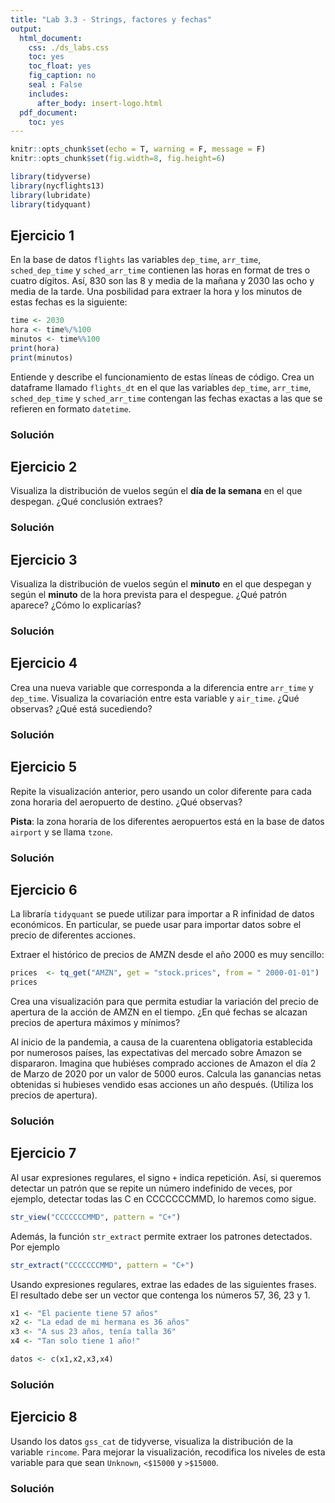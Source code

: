 ---
title: "Lab 3.3 - Strings, factores y fechas"
output:
  html_document:
    css: ./ds_labs.css
    toc: yes
    toc_float: yes
    fig_caption: no
    seal : False
    includes:
      after_body: insert-logo.html
  pdf_document:
    toc: yes
---


<div class="title-logo"></div>

```{r packages_setup, echo=FALSE, message=FALSE, warning=FALSE}
knitr::opts_chunk$set(echo = T, warning = F, message = F)
knitr::opts_chunk$set(fig.width=8, fig.height=6) 
```


```{r}
library(tidyverse)
library(nycflights13)
library(lubridate)
library(tidyquant)
```


## Ejercicio 1

En la base de datos `flights` las variables `dep_time`, `arr_time`, `sched_dep_time`
y `sched_arr_time` contienen las horas en format de tres o cuatro dígitos.
Así, 830 son las 8 y media de la mañana y 2030 las ocho y media de la tarde.
Una posbilidad para extraer la hora y los minutos de estas fechas es la siguiente:

```{r}
time <- 2030
hora <- time%/%100
minutos <- time%%100
print(hora)
print(minutos)
```

Entiende y describe el funcionamiento de estas líneas de código. Crea un dataframe llamado `flights_dt` en el que las variables `dep_time`, `arr_time`, `sched_dep_time`
y `sched_arr_time` contengan las fechas exactas a las que se refieren en formato `datetime`.

### Solución


## Ejercicio 2

Visualiza la distribución de vuelos según el **día de la semana** en el que despegan.
¿Qué conclusión extraes?

### Solución


## Ejercicio 3

Visualiza la distribución de vuelos según el **minuto** en el que despegan y según el **minuto**
de la hora prevista para el despegue.
¿Qué patrón aparece? ¿Cómo lo explicarías?

### Solución


## Ejercicio 4

Crea una nueva variable que corresponda a la diferencia entre `arr_time` y
`dep_time`. 
Visualiza la covariación entre esta variable y `air_time`.
¿Qué observas? ¿Qué está sucediendo?

### Solución

## Ejercicio 5

Repite la visualización anterior, pero usando un color diferente para cada zona 
horaria del aeropuerto de destino. ¿Qué observas?

**Pista**: la zona horaria de los diferentes aeropuertos está en la 
base de datos `airport` y se llama `tzone`.


### Solución


## Ejercicio 6

La libraría `tidyquant` se puede utilizar para importar a R infinidad de datos económicos. En particular, se puede usar para importar datos sobre el precio
de diferentes acciones.

Extraer el histórico de precios de AMZN desde el año 2000 es muy sencillo:

```{r}
prices  <- tq_get("AMZN", get = "stock.prices", from = " 2000-01-01")
prices 
```

Crea una visualización para que permita estudiar la variación del precio de 
apertura de la acción de AMZN en el tiempo. ¿En qué fechas se alcazan precios de 
apertura máximos y mínimos?

Al inicio de la pandemia, a causa de la cuarentena obligatoria establecida por
numerosos países, las expectativas del mercado sobre Amazon se dispararon.
Imagina que hubiéses comprado acciones de Amazon el día 2 de Marzo de 2020 por
un valor de 5000 euros. Calcula las ganancias netas obtenidas si hubieses vendido
esas acciones un año después. (Utiliza los precios de apertura).

### Solución


## Ejercicio 7

Al usar expresiones regulares, el signo `+` indica repetición.
Así, si queremos detectar un patrón que se repite un número indefinido de veces,
por ejemplo, detectar todas las C en CCCCCCCMMD, lo haremos como sigue.

```{r}
str_view("CCCCCCCMMD", pattern = "C+")
```
Además, la función `str_extract` permite extraer los patrones detectados. Por ejemplo
```{r}
str_extract("CCCCCCCMMD", pattern = "C+")
```

Usando expresiones regulares, extrae las edades de las siguientes frases.
El resultado debe ser un vector que contenga los números 57, 36, 23 y 1.
```{r}
x1 <- "El paciente tiene 57 años"
x2 <- "La edad de mi hermana es 36 años"
x3 <- "A sus 23 años, tenía talla 36"
x4 <- "Tan solo tiene 1 año!"

datos <- c(x1,x2,x3,x4)
```


### Solución

## Ejercicio 8
Usando los datos `gss_cat` de tidyverse, visualiza la distribución de la variable `rincome`.
Para mejorar la visualización, recodifica los niveles de esta variable para que sean
`Unknown`, `<$15000` y `>$15000`.

### Solución

